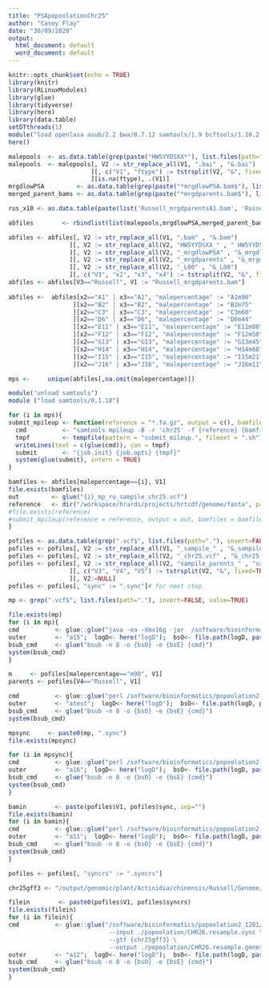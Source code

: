 ```yaml
---
title: "PSApopoolationChr25"
author: "Casey Flay"
date: "30/09/2020"
output:
  html_document: default
  word_document: default
---
```


```r
knitr::opts_chunk$set(echo = TRUE)
library(knitr)
library(RLinuxModules)
library(glue)
library(tidyverse)
library(here)
library(data.table)
setDTthreads(1)
module("load openlava asub/2.2 bwa/0.7.12 samtools/1.9 bcftools/1.10.2 popoolation2 perlbrew/0.76")#old samtools module loaded for popoolation2
here()
```

```r
malepools  <- as.data.table(grep(paste("HW5YYDSXX*"), list.files(path="."), invert=FALSE, value=TRUE))
malepools  <- malepools[, V2 := str_replace_all(V1, ".bai" , "&.bai")             
                       ][, c("V1", "ftype") := tstrsplit(V2, "&", fixed=TRUE)
                       ][is.na(ftype), .(V1)]
mrgdlowPSA         <- as.data.table(grep(paste("*mrgdlowPSA.bam$"), list.files(path="."), invert=FALSE, value=TRUE))
merged_parent_bams <- as.data.table(grep(paste("*mrgdparents.bam$"), list.files(path="."), invert=FALSE, value=TRUE))

rus_x10 <- as.data.table(paste(list('Russell_mrgdparentsA1.bam', 'Russell_mrgdparentsB2.bam', 'Russell_mrgdparentsC3.bam', 'Russell_mrgdparentsD6.bam', 'Russell_mrgdparentsE11.bam', 'Russell_mrgdparentsF12.bam', 'Russell_mrgdparentsG13.bam', 'Russell_mrgdparentsH14.bam', 'Russell_mrgdparentsI15.bam', 'Russell_mrgdparentsJ16.bam')))

abfiles        <- rbindlist(list(malepools,mrgdlowPSA,merged_parent_bams,rus_x10))

abfiles <- abfiles[, V2 := str_replace_all(V1, ".bam" , "&.bam")
                 ][, V2 := str_replace_all(V2, "HW5YYDSXX_" , "	HW5YYDSXX_&")
                 ][, V2 := str_replace_all(V2, "_mrgdlowPSA" , "&_mrgdlowPSA")
                 ][, V2 := str_replace_all(V2, "_mrgdparents" , "&_mrgdparents&")
                 ][, V2 := str_replace_all(V2, "_L00" , "&_L00")                   
                 ][, c("V3", "x2", "x3", "x4") := tstrsplit(V2, "&", fixed=TRUE)]
abfiles <- abfiles[V3=="Russell", V1 := "Russell_mrgdparents.bam"]
  
abfiles <-  abfiles[x2=="A1" | x3=="A1", "malepercentage" := "A1m90"
                  ][x2=="B2" | x3=="B2", "malepercentage" := "B2m75" 
                  ][x2=="C3" | x3=="C3", "malepercentage" := "C3m60"                    
                  ][x2=="D6" | x3=="D6", "malepercentage" := "D6m44"                    
                  ][x2=="E11" | x3=="E11", "malepercentage" := "E11m80"                    
                  ][x2=="F12" | x3=="F12", "malepercentage" := "F12m50"                    
                  ][x2=="G13" | x3=="G13", "malepercentage" := "G13m45"
                  ][x2=="H14" | x3=="H14", "malepercentage" := "H14m68"  
                  ][x2=="I15" | x3=="I15", "malepercentage" := "I15m21"                    
                  ][x2=="J16" | x3=="J16", "malepercentage" := "J16m11"]

mps <-     unique(abfiles[,na.omit(malepercentage)])

```

```r
module("unload samtools")
module ("load samtools/0.1.18")

for (i in mps){
submit_mpileup <- function(reference = "*.fa.gz", output = c(), bamfiles = c(), job.init = "asub", job.opts = "-q normal") {
  cmd          <- "samtools mpileup -B -r 'chr25' -f {reference} {bamfiles} > {out}" 
  tmpf         <- tempfile(pattern = "submit_mileup.", fileext = ".sh")
  writeLines(text = c(glue(cmd)), con = tmpf)
  submit       <- "{job.init} {job.opts} {tmpf}"
  system(glue(submit), intern = TRUE)
}

bamfiles <- abfiles[malepercentage=={i}, V1]
file.exists(bamfiles)
out         <- glue("{i}_mp_ru_sampile_chr25.vcf")
reference   <- dir("/workspace/hrards/projects/hrtcdf/genome/fasta", pattern = ".*\\.gz$", full.names = TRUE)
#file.exists(reference)
#submit_mpileup(reference = reference, output = out, bamfiles = bamfiles)
}
```

```r
pofiles <- as.data.table(grep(".vcf$", list.files(path="."), invert=FALSE, value=TRUE))
pofiles <- pofiles[, V2 := str_replace_all(V1, "_sampile_" , "&_sampile_")]
pofiles <- pofiles[, V2 := str_replace_all(V2, "_chr25.vcf" , "&_chr25.vcf")]
pofiles <- pofiles[, V2 := str_replace_all(V2, "sampile_parents_" , "sampile_parents_&")
                 ][, c("V3", "V4", "V5") := tstrsplit(V2, "&", fixed=TRUE)
                 ][, V2:=NULL]
pofiles <- pofiles[, "sync" := ".sync"]# for next step
```

```r
mp <- grep(".vcf$", list.files(path="."), invert=FALSE, value=TRUE)

file.exists(mp)
for (i in mp){
cmd          <- glue::glue("java -ea -Xmx16g -jar  /software/bioinformatics/popoolation2-1201/mpileup2sync.jar --input {i} --output {i}.sync --fastq-type sanger --min-qual 20 --threads 8")
outer        <- "a15";  logD<- here("logD");  bsO<- file.path(logD, paste0(outer,".out")); bsE<- file.path(logD, paste0(outer,".err"))
bsub_cmd     <- glue("bsub -n 8 -o {bsO} -e {bsE} {cmd}")
system(bsub_cmd)
}
```



```r
m     <- pofiles[malepercentage=="m90", V1]
parents <- pofiles[V4=="Russell", V1]

cmd          <- glue::glue("perl /software/bioinformatics/popoolation2-1201/cmh-test.pl --min-count 6 --mincoverage 4 --max-coverage 250 --population {m},{parents} --input smallcmh.sync --output cmhtest.txt")
outer        <- "atest";  logD<- here("logD");  bsO<- file.path(logD, paste0(outer,".out")); bsE<- file.path(logD, paste0(outer,".err"))
bsub_cmd     <- glue("bsub -n 8 -o {bsO} -e {bsE} {cmd}")
system(bsub_cmd)
```

```r
mpsync     <- paste0(mp, ".sync")
file.exists(mpsync)

for (i in mpsync){
cmd          <- glue::glue("perl /software/bioinformatics/popoolation2-1201/snp-frequency-diff.pl --input {i} --output-prefix {i}snp_fd --min-count 6 --min-coverage 50 --max-coverage 200")
outer        <- "a16";  logD<- here("logD");  bsO<- file.path(logD, paste0(outer,".out")); bsE<- file.path(logD, paste0(outer,".err"))
bsub_cmd     <- glue("bsub -n 8 -o {bsO} -e {bsE} {cmd}")
system(bsub_cmd)
}
```

```r
bamin        <- paste(pofiles$V1, pofiles$sync, sep="")
file.exists(bamin)
for (i in bamin){
cmd          <- glue::glue("perl /software/bioinformatics/popoolation2-1201/subsample-synchronized.pl --input {i} --output {i}rs --target-coverage 20 --max-coverage 250 --method withreplace")
outer        <- "a11";  logD<- here("logD");  bsO<- file.path(logD, paste0(outer,".out")); bsE<- file.path(logD, paste0(outer,".err"))
bsub_cmd     <- glue("bsub -n 8 -o {bsO} -e {bsE} {cmd}")
system(bsub_cmd)
}
```
```r
pofiles <- pofiles[, "syncrs" := ".syncrs"]
```

```r
chr25gff3 <- "/output/genomic/plant/Actinidia/chinensis/Russell/Genome/Assembly/V2a/Gene_models/Archive/Russell_V2a.chromosomes.and.unassigned.renamed.has.stops.gff3"

filein        <- paste0(pofiles$V1, pofiles$syncrs)
file.exists(filein)
for (i in filein){
cmd          <- glue::glue("/software/bioinformatics/popoolation2_1201/create-genewise-sync.pl --input {i} --output {i} \
                            --input ./popoolation/CHR26.resample.sync \
                            --gtf {chr25gff3} \
                            --output ./popoolation/CHR26.resample.genes.sync")
outer        <- "a12";  logD<- here("logD");  bsO<- file.path(logD, paste0(outer,".out")); bsE<- file.path(logD, paste0(outer,".err"))
bsub_cmd     <- glue("bsub -n 8 -o {bsO} -e {bsE} {cmd}")
system(bsub_cmd)
}
```